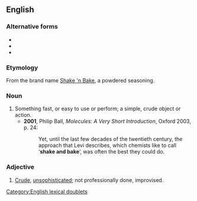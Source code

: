 ==English==

===Alternative forms===
* {{l|en|shake-and-bake}}
* {{l|en|shake 'n bake}}
* {{l|en|shake 'n' bake}}

===Etymology===
From the brand name [[w:Shake 'n Bake|Shake 'n Bake]], a powdered seasoning.

===Noun===
{{en-noun|?|head=[[shake]] [[and]] [[bake]]}}

# Something fast, or easy to use or perform; a simple, crude object or action.
#* '''2001''', Philip Ball, ''Molecules: A Very Short Introduction'', Oxford 2003, p. 24:
#*: Yet, until the last few decades of the twentieth century, the approach that Levi describes, which chemists like to call ‘'''shake and bake'''’, was often the best they could do.

===Adjective===
{{en-adj|?}}

# [[crude|Crude]], [[unsophisticated]]; not professionally done, improvised.

[[Category:English lexical doublets]]
